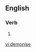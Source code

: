 ==English==

===Verb===
{{en-verb|demonis|es}}

# {{UK}} {{alternative spelling of|demonize}}

[[vi:demonise]]